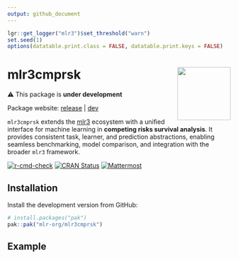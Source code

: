 ```yaml
---
output: github_document
---
```


```r
lgr::get_logger("mlr3")$set_threshold("warn")
set.seed(1)
options(datatable.print.class = FALSE, datatable.print.keys = FALSE)
```

# mlr3cmprsk <img src="man/figures/logo.png" align="right" width = "120" />

⚠ This package is **under development**️

Package website: [release](https://mlr3cmprsk.mlr-org.com/) | [dev](https://mlr3cmprsk.mlr-org.com/dev/)

`mlr3cmprsk` extends the [mlr3](https://mlr3.mlr-org.com/) ecosystem with a unified interface for machine learning in **competing risks survival analysis**.
It provides consistent task, learner, and prediction abstractions, enabling seamless benchmarking, model comparison, and integration with the broader `mlr3` framework.

<!-- badges: start -->
[![r-cmd-check](https://github.com/mlr-org/mlr3cmprsk/actions/workflows/r-cmd-check.yml/badge.svg)](https://github.com/mlr-org/mlr3cmprsk/actions/workflows/r-cmd-check.yml)
[![CRAN Status](https://www.r-pkg.org/badges/version-ago/mlr3cmprsk)](https://cran.r-project.org/package=mlr3cmprsk)
[![Mattermost](https://img.shields.io/badge/chat-mattermost-orange.svg)](https://lmmisld-lmu-stats-slds.srv.mwn.de/mlr_invite/)
<!-- badges: end -->

## Installation

Install the development version from GitHub:

```r
# install.packages("pak")
pak::pak("mlr-org/mlr3cmprsk")
```

## Example

